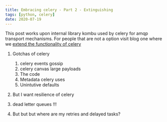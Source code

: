 ```yaml
---
title: Embracing celery - Part 2 - Extinguishing
tags: [python, celery]
date: 2020-07-19
---
```


This post works upon internal library kombu used by celery for amqp transport mechanisms. For people that are not a option visit blog one where we [extend the functionality of celery](/blog/embracing-celery-part-1-extending)

1. Gotchas of celery
	1. celery events gossip
	2. celery canvas large payloads
	3. The code
	4. Metadata celery uses
	5. Unintutive defaults

2. But I want resilience of celery
3. dead letter queues !!!
4. But but but where are my retries and delayed tasks?
